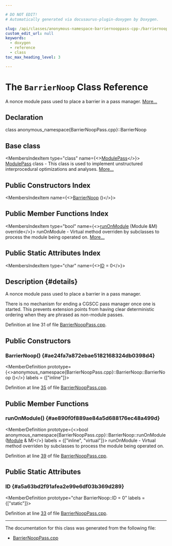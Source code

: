 ```yaml
---

# DO NOT EDIT!
# Automatically generated via docusaurus-plugin-doxygen by Doxygen.

slug: /api/classes/anonymous-namespace-barriernooppass-cpp-/barriernoop
custom_edit_url: null
keywords:
  - doxygen
  - reference
  - class
toc_max_heading_level: 3

---
```





# The `BarrierNoop` Class Reference

<DoxygenPage pluginConfig={pluginConfig}>

A nonce module pass used to place a barrier in a pass manager. <a href="#details">More...</a>

## Declaration

<CodeBlock>class anonymous_namespace{BarrierNoopPass.cpp}::BarrierNoop</CodeBlock>

## Base class

<MembersIndex>

<MembersIndexItem
  type="class"
  name={<><a href="/docs/api/classes/llvm/modulepass">ModulePass</a></>}>
<a href="/docs/api/classes/llvm/modulepass">ModulePass</a> class - This class is used to implement unstructured interprocedural optimizations and analyses. <a href="/docs/api/classes/llvm/modulepass/#details">More...</a>
</MembersIndexItem>

</MembersIndex>

## Public Constructors Index

<MembersIndex>

<MembersIndexItem
  name={<><a href="#ae24fa7a872ebae5182168324db0398d4">BarrierNoop</a> ()</>}>
</MembersIndexItem>

</MembersIndex>

## Public Member Functions Index

<MembersIndex>

<MembersIndexItem
  type="bool"
  name={<><a href="#ae890f0f889ae84a5d688176ec48a499d">runOnModule</a> (Module &amp;M) override</>}>
runOnModule - Virtual method overriden by subclasses to process the module being operated on. <a href="#ae890f0f889ae84a5d688176ec48a499d">More...</a>
</MembersIndexItem>

</MembersIndex>

## Public Static Attributes Index

<MembersIndex>

<MembersIndexItem
  type="char"
  name={<><a href="#a5a63bd2f91afea2e99e6df03b369d289">ID</a> = 0</>}>
</MembersIndexItem>

</MembersIndex>

## Description {#details}

A nonce module pass used to place a barrier in a pass manager.

There is no mechanism for ending a CGSCC pass manager once one is started. This prevents extension points from having clear deterministic ordering when they are phrased as non-module passes.

Definition at line 31 of file <a href="/docs/api/files/lib/lib/transforms/lib/transforms/ipo/barriernooppass-cpp">BarrierNoopPass.cpp</a>.

<SectionDefinition>

## Public Constructors

### BarrierNoop() {#ae24fa7a872ebae5182168324db0398d4}

<MemberDefinition
  prototype={<>anonymous&#95;namespace&#123;BarrierNoopPass.cpp&#125;::BarrierNoop::BarrierNoop ()</>}
  labels = {["inline"]}>

Definition at line <a href="/docs/api/files/lib/lib/transforms/lib/transforms/ipo/barriernooppass-cpp/#l00035">35</a> of file <a href="/docs/api/files/lib/lib/transforms/lib/transforms/ipo/barriernooppass-cpp">BarrierNoopPass.cpp</a>.
</MemberDefinition>

</SectionDefinition>

<SectionDefinition>

## Public Member Functions

### runOnModule() {#ae890f0f889ae84a5d688176ec48a499d}

<MemberDefinition
  prototype={<>bool anonymous&#95;namespace&#123;BarrierNoopPass.cpp&#125;::BarrierNoop::runOnModule (<a href="/docs/api/classes/llvm/module">Module</a> &amp; M)</>}
  labels = {["inline", "virtual"]}>
runOnModule - Virtual method overriden by subclasses to process the module being operated on.

Definition at line <a href="/docs/api/files/lib/lib/transforms/lib/transforms/ipo/barriernooppass-cpp/#l00039">39</a> of file <a href="/docs/api/files/lib/lib/transforms/lib/transforms/ipo/barriernooppass-cpp">BarrierNoopPass.cpp</a>.
</MemberDefinition>

</SectionDefinition>

<SectionDefinition>

## Public Static Attributes

### ID {#a5a63bd2f91afea2e99e6df03b369d289}

<MemberDefinition
  prototype="char BarrierNoop::ID = 0"
  labels = {["static"]}>

Definition at line <a href="/docs/api/files/lib/lib/transforms/lib/transforms/ipo/barriernooppass-cpp/#l00033">33</a> of file <a href="/docs/api/files/lib/lib/transforms/lib/transforms/ipo/barriernooppass-cpp">BarrierNoopPass.cpp</a>.
</MemberDefinition>

</SectionDefinition>

<hr/>

The documentation for this class was generated from the following file:

<ul>
<li><a href="/docs/api/files/lib/lib/transforms/lib/transforms/ipo/barriernooppass-cpp">BarrierNoopPass.cpp</a></li>
</ul>

</DoxygenPage>
